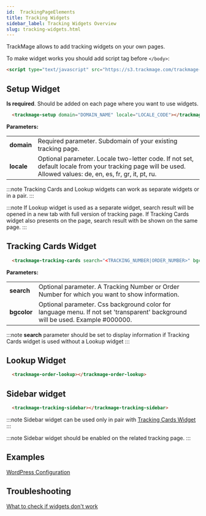 ```yaml
---
id:  TrackingPageElements
title: Tracking Widgets
sidebar_label: Tracking Widgets Overview
slug: tracking-widgets.html
---
```


<p>TrackMage allows to add tracking widgets on your own pages.</p>

To make widget works you should add script tag before `</body>`:

```html
<script type="text/javascript" src="https://s3.trackmage.com/trackmage-widgets/tracking-page-elements.js"></script>
```

## Setup Widget

**Is required**. Should be added on each page where you want to use widgets.

```html
  <trackmage-setup domain="DOMAIN_NAME" locale="LOCALE_CODE"></trackmage-setup>
```

**Parameters:**

<table className={'properties-table'}>
    <tbody>
        <tr><td><strong>domain</strong></td><td>Required parameter. Subdomain of your existing tracking page.</td></tr>
        <tr><td><strong>locale</strong></td><td>Optional parameter. Locale two-letter code. If not set, default locale from your tracking page will be used. Allowed values: de, en, es, fr, gr, it, pt, ru.</td></tr>
    </tbody>
</table>


:::note
Tracking Cards and Lookup widgets can work as separate widgets or in a pair.
:::

:::note
If Lookup widget is used as a separate widget, search result will be opened in a new tab with full version of tracking page.
If Tracking Cards widget also presents on the page, search result with be shown on the same page.
:::

## Tracking Cards Widget

```html
  <trackmage-tracking-cards search="<TRACKING_NUMBER|ORDER_NUMBER>" bgcolor="BG_COLOR"></trackmage-tracking-cards>
```

**Parameters:**

<table className={'properties-table'}>
    <tbody>
    <tr><td><strong>search</strong></td><td>Optional parameter. A Tracking Number or Order Number for which you want to show information.</td></tr>
    <tr><td><strong>bgcolor</strong></td><td>Optional parameter. Css background color for language menu. If not set 'transparent' background will be used. Example #000000.</td></tr>
    </tbody>
</table>

:::note
**search** parameter should be set to display information if Tracking Cards widget is used without a Lookup widget
:::

## Lookup Widget

```html
  <trackmage-order-lookup></trackmage-order-lookup>
```



## Sidebar widget

```html
  <trackmage-tracking-sidebar></trackmage-tracking-sidebar>
```

:::note
Sidebar widget can be used only in pair with [Tracking Cards Widget](#tracking-cards-widget)
:::

:::note
Sidebar widget should be enabled on the related tracking page.
:::

## Examples

[WordPress Configuration](./WordpressFull.mdx)

## Troubleshooting

[What to check if widgets don't work](./WidgetsTroubleshooting.mdx)
